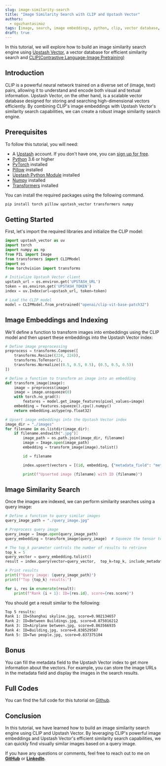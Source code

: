 ```yaml
---
slug: image-similarity-search
title: "Image Similarity Search with CLIP and Upstash Vector"
authors:
  - oguzhantasimaz
tags: [image, search, image embeddings, python, clip, vector database, similarity search, upstash vector]
draft: true
---
```


In this tutorial, we will explore how to build an image similarity search engine using [Upstash Vector](https://upstash.com/vector), a vector database for efficient similarity search and [CLIP(Contrastive Language-Image Pretraining)](https://openai.com/blog/clip) <br/>

## Introduction

CLIP is a powerful neural network trained on a diverse set of (image, text) pairs, allowing it to understand and encode both visual and textual information. Upstash Vector, on the other hand, is a scalable vector database designed for storing and searching high-dimensional vectors efficiently. By combining CLIP's image embeddings with Upstash Vector's similarity search capabilities, we can create a robust image similarity search engine.

## Prerequisites

To follow this tutorial, you will need:

- A [Upstash](https://upstash.com/) account. If you don't have one, you can [sign up for free](https://console.upstash.com/login).
- [Python](https://www.python.org/downloads/) 3.6 or higher
- [PyTorch](https://pytorch.org/get-started/locally/) installed
- [Pillow](https://pillow.readthedocs.io/en/stable/) installed
- [Upstash Python Module](https://py-code.org/projects/view?name=upstash-vector) installed
- [Numpy](https://numpy.org/install/) installed
- [Transformers](https://huggingface.co/transformers/installation.html) installed 

You can install the required packages using the following command.

```bash 
pip install torch pillow upstash_vector transformers numpy
```

## Getting Started

First, let's import the required libraries and initialize the CLIP model:

```python
import upstash_vector as uv
import torch
import numpy as np
from PIL import Image
from transformers import CLIPModel
import os
from torchvision import transforms

# Initialize Upstash Vector client
upstash_url = os.environ.get('UPSTASH_URL')
token = os.environ.get('UPSTASH_TOKEN')
index = uv.Index(url=upstash_url, token=token)

# Load the CLIP model
model = CLIPModel.from_pretrained("openai/clip-vit-base-patch32")

```

## Image Embeddings and Indexing

We'll define a function to transform images into embeddings using the CLIP model and then upsert these embeddings into the Upstash Vector index:

```python
# Define image preprocessing
preprocess = transforms.Compose([
    transforms.Resize((224, 224)),
    transforms.ToTensor(),
    transforms.Normalize((0.5, 0.5, 0.5), (0.5, 0.5, 0.5))
])

# Define a function to transform an image into an embedding
def transform_image(image):
    image = preprocess(image)
    image = image.unsqueeze(0)
    with torch.no_grad():
        features = model.get_image_features(pixel_values=image)
    embedding = features.squeeze().cpu().numpy()
    return embedding.astype(np.float32)

# Upsert image embeddings into the Upstash Vector index
image_dir = "./images"
for filename in os.listdir(image_dir):
    if filename.endswith(".jpg"):
        image_path = os.path.join(image_dir, filename)
        image = Image.open(image_path)
        embedding = transform_image(image).tolist()

        id = filename

        index.upsert(vectors = [(id, embedding, {"metadata_field": "metadata_value"})])

        print(f"Upserted image {filename} with ID {filename}")
```

## Image Similarity Search

Once the images are indexed, we can perform similarity searches using a query image:

```python
# Define a function to query similar images
query_image_path = "./query_image.jpg"

# Preprocess query image
query_image = Image.open(query_image_path)
query_embedding = transform_image(query_image)  # Squeeze the tensor to remove batch dimension

# The top_k parameter controls the number of results to retrieve
top_k = 5
query_vector = query_embedding.tolist()
result = index.query(vector=query_vector,  top_k=top_k, include_metadata=True)

# Print results
print(f"Query image: {query_image_path}")
print(f"Top {top_k} results:")

for i, res in enumerate(result):
    print(f"Rank {i + 1}: ID={res.id}, score={res.score}")
```

You should get a result similar to the following:

```bash
Top 5 results:
Rank 1: ID=Shanghai skyline.jpg, score=0.902134657
Rank 2: ID=Between Buildings.jpg, score=0.875016212
Rank 3: ID=Airplane between.jpg, score=0.863566935
Rank 4: ID=Building.jpg, score=0.838529587
Rank 5: ID=Two people.jpg, score=0.837375104
```

## Bonus

You can fill the metadata field to the Upstash Vector index to get more information about the vectors. For example, you can store the image URLs in the metadata field and display the images in the search results. <br/>

## Full Codes

You can find the full code for this tutorial on [Github](https://github.com/oguzhantasimaz/image-similarity-search). <br/>

## Conclusion

In this tutorial, we have learned how to build an image similarity search engine using CLIP and Upstash Vector. By leveraging CLIP's powerful image embeddings and Upstash Vector's efficient similarity search capabilities, we can quickly find visually similar images based on a query image. <br/>

If you have any questions or comments, feel free to reach out to me on **[GitHub](https://github.com/oguzhantasimaz)** or **[LinkedIn](https://www.linkedin.com/in/oguzhantasimaz/)**. <br/>
